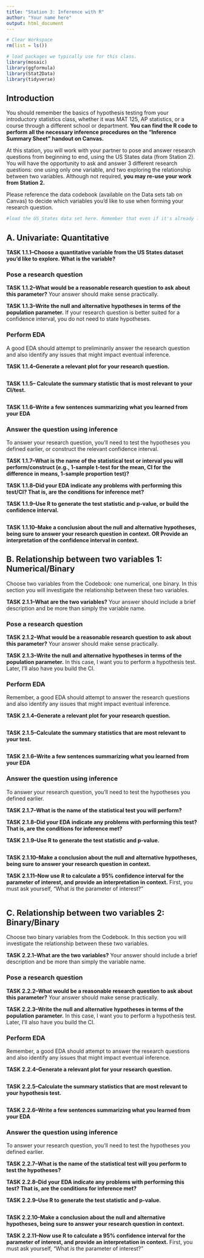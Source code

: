 ```yaml
---
title: "Station 3: Inference with R"
author: "Your name here"
output: html_document
---
```


```r

# Clear Workspace
rm(list = ls()) 

# load packages we typically use for this class.
library(mosaic) 
library(ggformula)
library(Stat2Data)
library(tidyverse)
```

## Introduction

You should remember the basics of hypothesis testing from your introductory statistics class, whether it was MAT 125, AP statistics, or a course through a different school or department.  **You can find the R code to perform all the necessary inference procedures on the "Inference Summary Sheet" handout on Canvas.**

At this station, you will work with your partner to pose and answer research questions from beginning to end, using the US States data (from Station 2).  You will have the opportunity to ask and answer 3 different research questions: one using only one variable, and two exploring the relationship between two variables. Although not required, **you may re-use your work from Station 2.**

Please reference the data codebook (available on the Data sets tab on Canvas) to decide which variables you'd like to use when forming your research question. 

```r
#load the US_States data set here. Remember that even if it's already loaded in your "Environment"/Console, you'll still need to load it into the RMarkdown document here!

```


A. Univariate: Quantitative
--------------------

**TASK 1.1.1--Choose a quantitative variable from the US States dataset you'd like to explore.  What is the variable?  **



### Pose a research question
 

**TASK 1.1.2--What would be a reasonable research question to ask about this parameter?**  Your answer should make sense practically.



**TASK 1.1.3--Write the null and alternative hypotheses in terms of the population parameter.**  If your research question is better suited for a confidence interval, you do not need to state hypotheses.  




### Perform EDA

A good EDA should attempt to preliminarily answer the research question and also identify any issues that might impact eventual inference.  

**TASK 1.1.4--Generate a relevant plot for your research question. **
```r

```

**TASK 1.1.5-- Calculate the summary statistic that is most relevant to your CI/test.**  

```r

```


**TASK 1.1.6--Write a few sentences summarizing what you learned from your EDA**


### Answer the question using inference

To answer your research question, you'll need to test the hypotheses you defined earlier, or construct the relevant confidence interval.

**TASK 1.1.7--What is the name of the statistical test or interval you will perform/construct  (e.g., 1-sample t-test for the mean, CI for the difference in means, 1-sample proportion test)?**



**TASK 1.1.8--Did your EDA indicate any problems with performing this test/CI? That is, are the conditions for inference met?**



**TASK 1.1.9--Use R to generate the test statistic and p-value, or build the confidence interval.**  
```r

```


**TASK 1.1.10--Make a conclusion about the null and alternative hypotheses, being sure to answer your research question in context. OR Provide an interpretation of the confidence interval in context.**  






B. Relationship between two variables 1: Numerical/Binary
--------------------------------------------------------

Choose two variables from the Codebook: one numerical, one binary. In this section you will investigate the relationship between these two variables. 

**TASK 2.1.1--What are the two variables?**  Your answer should include a brief description and be more than simply the variable name.



### Pose a research question

**TASK 2.1.2--What would be a reasonable research question to ask about this parameter?**  Your answer should make sense practically.




**TASK 2.1.3--Write the null and alternative hypotheses in terms of the population parameter.** In this case, I want you to perform a hypothesis test. Later, I'll also have you build the CI.






### Perform EDA

Remember, a good EDA should attempt to answer the research questions and also identify any issues that might impact eventual inference.  

**TASK 2.1.4--Generate a relevant plot for your research question.**
```r

```


**TASK 2.1.5--Calculate the summary statistics that are most relevant to your test.**
```r

```


**TASK 2.1.6--Write a few sentences summarizing what you learned from your EDA**




### Answer the question using inference

To answer your research question, you'll need to test the hypotheses you defined earlier.  

**TASK 2.1.7--What is the name of the statistical test you will perform?**


**TASK 2.1.8--Did your EDA indicate any problems with performing this test? That is, are the conditions for inference met?**



**TASK 2.1.9--Use R to generate the test statistic and p-value.**  
```r

```


**TASK 2.1.10--Make a conclusion about the null and alternative hypotheses, being sure to answer your research question in context.**  




**TASK 2.1.11--Now use R to calculate a 95% confidence interval for the parameter of interest, and provide an interpretation in context.** First, you must ask yourself, "What *is* the parameter of interest?"
```r

```


C. Relationship between two variables 2: Binary/Binary
--------------------------------------------------------

Choose two binary variables from the Codebook. In this section you will investigate the relationship between these two variables. 

**TASK 2.2.1--What are the two variables?**  Your answer should include a brief description and be more than simply the variable name.



### Pose a research question

**TASK 2.2.2--What would be a reasonable research question to ask about this parameter?**  Your answer should make sense practically.




**TASK 2.2.3--Write the null and alternative hypotheses in terms of the population parameter.** In this case, I want you to perform a hypothesis test. Later, I'll also have you build the CI.







### Perform EDA

Remember, a good EDA should attempt to answer the research questions and also identify any issues that might impact eventual inference.  

**TASK 2.2.4--Generate a relevant plot for your research question.**
```r

```


**TASK 2.2.5--Calculate the summary statistics that are most relevant to your hypothesis test.**
```r

```


**TASK 2.2.6--Write a few sentences summarizing what you learned from your EDA**




### Answer the question using inference

To answer your research question, you'll need to test the hypotheses you defined earlier.  

**TASK 2.2.7--What is the name of the statistical test will you perform to test the hypotheses?**


**TASK 2.2.8--Did your EDA indicate any problems with performing this test? That is, are the conditions for inference met?**



**TASK 2.2.9--Use R to generate the test statistic and p-value.**  
```r

```


**TASK 2.2.10--Make a conclusion about the null and alternative hypotheses, being sure to answer your research question in context.**  




**TASK 2.2.11--Now use R to calculate a 95% confidence interval for the parameter of interest, and provide an interpretation in context.** First, you must ask yourself, "What *is* the parameter of interest?"
```r

```
